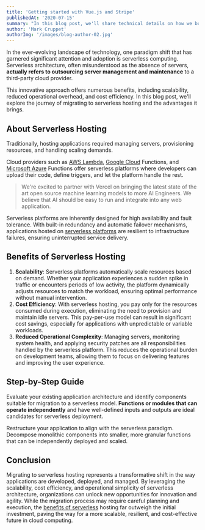 ```yaml
---
title: 'Getting started with Vue.js and Stripe'
publishedAt: '2020-07-15'
summary: "In this blog post, we'll share technical details on how we built this state-of-the-art web form tracking system, and describe how teams at Simple interact with the data quality metrics that underlie our design builder network."
author: 'Mark Cruppet'
authorImg: '/images/blog-author-02.jpg'
---
```


In the ever-evolving landscape of technology, one paradigm shift that has garnered significant attention and adoption is serverless computing. Serverless architecture, often misunderstood as the absence of servers, **actually refers to outsourcing server management and maintenance** to a third-party cloud provider.

This innovative approach offers numerous benefits, including scalability, reduced operational overhead, and cost efficiency. In this blog post, we'll explore the journey of migrating to serverless hosting and the advantages it brings.

## About Serverless Hosting

Traditionally, hosting applications required managing servers, provisioning resources, and handling scaling demands.

Cloud providers such as [AWS Lambda](#0), [Google Cloud](#0) Functions, and [Microsoft Azure](#0) Functions offer serverless platforms where developers can upload their code, define triggers, and let the platform handle the rest.

> We're excited to partner with Vercel on bringing the latest state of the art open source machine learning models to more AI Engineers. We believe that AI should be easy to run and integrate into any web application.

Serverless platforms are inherently designed for high availability and fault tolerance. With built-in redundancy and automatic failover mechanisms, applications hosted on [serverless platforms](#0) are resilient to infrastructure failures, ensuring uninterrupted service delivery.

## Benefits of Serverless Hosting

1.  **Scalability**: Serverless platforms automatically scale resources based on demand. Whether your application experiences a sudden spike in traffic or encounters periods of low activity, the platform dynamically adjusts resources to match the workload, ensuring optimal performance without manual intervention.
2.  **Cost Efficiency**: With serverless hosting, you pay only for the resources consumed during execution, eliminating the need to provision and maintain idle servers. This pay-per-use model can result in significant cost savings, especially for applications with unpredictable or variable workloads.
3.  **Reduced Operational Complexity**: Managing servers, monitoring system health, and applying security patches are all responsibilities handled by the serverless platform. This reduces the operational burden on development teams, allowing them to focus on delivering features and improving the user experience.

## Step-by-Step Guide

Evaluate your existing application architecture and identify components suitable for migration to a serverless model. **Functions or modules that can operate independently** and have well-defined inputs and outputs are ideal candidates for serverless deployment.

Restructure your application to align with the serverless paradigm. Decompose monolithic components into smaller, more granular functions that can be independently deployed and scaled.

## Conclusion

Migrating to serverless hosting represents a transformative shift in the way applications are developed, deployed, and managed. By leveraging the scalability, cost efficiency, and operational simplicity of serverless architecture, organizations can unlock new opportunities for innovation and agility. While the migration process may require careful planning and execution, the [benefits of serverless](#0) hosting far outweigh the initial investment, paving the way for a more scalable, resilient, and cost-effective future in cloud computing.
